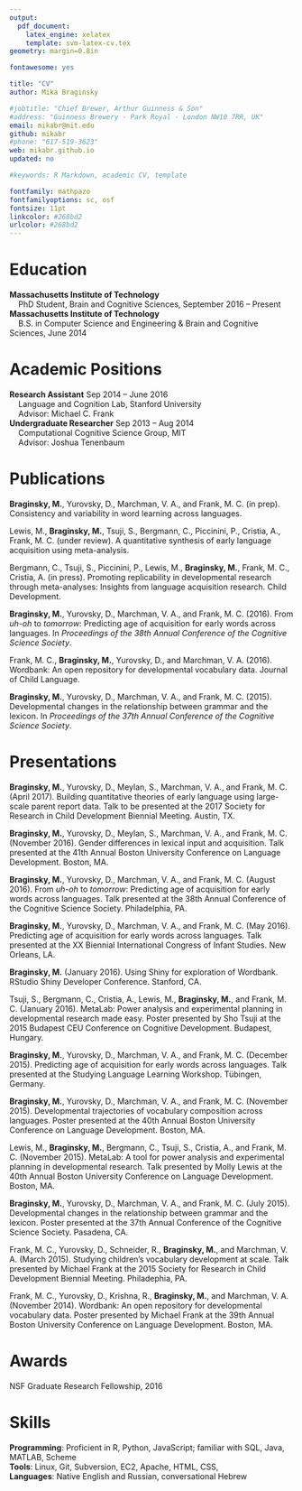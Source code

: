 ```yaml
---
output: 
  pdf_document:
    latex_engine: xelatex
    template: svm-latex-cv.tex
geometry: margin=0.8in

fontawesome: yes

title: "CV"
author: Mika Braginsky

#jobtitle: "Chief Brewer, Arthur Guinness & Son"
#address: "Guinness Brewery · Park Royal · London NW10 7RR, UK"
email: mikabr@mit.edu
github: mikabr
#phone: "617-519-3623"
web: mikabr.github.io
updated: no

#keywords: R Markdown, academic CV, template

fontfamily: mathpazo
fontfamilyoptions: sc, osf
fontsize: 11pt
linkcolor: #268bd2
urlcolor: #268bd2
---
```



# Education
\hrule
\vspace{3pt}

| **Massachusetts Institute of Technology**
|     PhD Student, Brain and Cognitive Sciences, September 2016 -- Present

| **Massachusetts Institute of Technology**
|     B.S. in Computer Science and Engineering \& Brain and Cognitive Sciences, June 2014


# Academic Positions
\hrule
\vspace{3pt}

| **Research Assistant** \hfill Sep 2014 -- June 2016
|     Language and Cognition Lab, Stanford University
|     Advisor: Michael C. Frank

| **Undergraduate Researcher** \hfill Sep 2013 -- Aug 2014
|     Computational Cognitive Science Group, MIT
|     Advisor: Joshua Tenenbaum


# Publications
\hrule
\vspace{3pt}

\setlength{\parindent}{-0.2in}
\setlength{\leftskip}{0.2in}

**Braginsky, M.**, Yurovsky, D., Marchman, V. A., and Frank, M. C. (in prep). Consistency and variability in word learning across languages.

Lewis, M., **Braginsky, M.**, Tsuji, S., Bergmann, C., Piccinini, P., Cristia, A., Frank, M. C. (under review). A quantitative synthesis of early language acquisition using meta-analysis.

Bergmann, C., Tsuji, S., Piccinini, P., Lewis, M., **Braginsky, M.**, Frank, M. C., Cristia, A. (in press). Promoting replicability in developmental research through meta-analyses: Insights from language acquisition research. Child Development.

**Braginsky, M.**, Yurovsky, D., Marchman, V. A., and Frank, M. C. (2016). From *uh-oh* to *tomorrow*: Predicting age of acquisition for early words across languages. In *Proceedings of the 38th Annual Conference of the Cognitive Science Society*.

Frank, M. C., **Braginsky, M.**, Yurovsky, D., and Marchman, V. A. (2016). Wordbank: An open repository for developmental vocabulary data. Journal of Child Language.

**Braginsky, M.**, Yurovsky, D., Marchman, V. A., and Frank, M. C. (2015). Developmental changes in the relationship between grammar and the lexicon. In *Proceedings of the 37th Annual Conference of the Cognitive Science Society*.


# Presentations
\hrule
\vspace{3pt}

**Braginsky, M.**, Yurovsky, D., Meylan, S., Marchman, V. A., and Frank, M. C. (April 2017). Building quantitative theories of early language using large-scale parent report data. Talk to be presented at the 2017 Society for Research in Child Development Biennial Meeting. Austin, TX.

**Braginsky, M.**, Yurovsky, D., Meylan, S., Marchman, V. A., and Frank, M. C. (November 2016). Gender differences in lexical input and acquisition. Talk presented at the 41th Annual Boston University Conference on Language Development. Boston, MA.

**Braginsky, M.**, Yurovsky, D., Marchman, V. A., and Frank, M. C. (August 2016). From *uh-oh* to *tomorrow*: Predicting age of acquisition for early words across languages. Talk presented at the 38th Annual Conference of the Cognitive Science Society. Philadelphia, PA.

**Braginsky, M.**, Yurovsky, D., Marchman, V. A., and Frank, M. C. (May 2016). Predicting age of acquisition for early words across languages. Talk presented at the XX Biennial International Congress of Infant Studies. New Orleans, LA.

**Braginsky, M.** (January 2016). Using Shiny for exploration of Wordbank. RStudio Shiny Developer Conference. Stanford, CA.

Tsuji, S., Bergmann, C., Cristia, A., Lewis, M., **Braginsky, M.**, and Frank, M. C. (January 2016). MetaLab: Power analysis and experimental planning in developmental research made easy. Poster presented by Sho Tsuji at the 2015 Budapest CEU Conference on Cognitive Development. Budapest, Hungary.

**Braginsky, M.**, Yurovsky, D., Marchman, V. A., and Frank, M. C. (December 2015). Predicting age of acquisition for early words across languages. Talk presented at the Studying Language Learning Workshop. Tübingen, Germany.

**Braginsky, M.**, Yurovsky, D., Marchman, V. A., and Frank, M. C. (November 2015). Developmental trajectories of vocabulary composition across languages. Poster presented at the 40th Annual Boston University Conference on Language Development. Boston, MA.

Lewis, M., **Braginsky, M.**, Bergmann, C., Tsuji, S., Cristia, A., and Frank, M. C. (November 2015). MetaLab: A tool for power analysis and experimental planning in developmental research. Talk presented by Molly Lewis at the 40th Annual Boston University Conference on Language Development. Boston, MA.

**Braginsky, M.**, Yurovsky, D., Marchman, V. A., and Frank, M. C. (July 2015). Developmental changes in the relationship between grammar and the lexicon. Poster presented at the 37th Annual Conference of the Cognitive Science Society. Pasadena, CA.

Frank, M. C., Yurovsky, D., Schneider, R., **Braginsky, M.**, and Marchman, V. A. (March 2015). Studying children's vocabulary development at scale. Talk presented by Michael Frank at the 2015 Society for Research in Child Development Biennial Meeting. Philadephia, PA.

Frank, M. C., Yurovsky, D., Krishna, R., **Braginsky, M.**, and Marchman, V. A. (November 2014). Wordbank: An open repository for developmental vocabulary data. Poster presented by Michael Frank at the 39th Annual Boston University Conference on Language Development. Boston, MA.

\setlength{\parindent}{0in}
\setlength{\leftskip}{0in}


# Awards
\hrule
\vspace{3pt}

NSF Graduate Research Fellowship, 2016

# Skills
\hrule
\vspace{3pt}

| **Programming**: Proficient in R, Python, JavaScript; familiar with SQL, Java, MATLAB, Scheme
| **Tools**: Linux, Git, Subversion, EC2, Apache, HTML, CSS, \LaTeX
| **Languages**: Native English and Russian, conversational Hebrew
